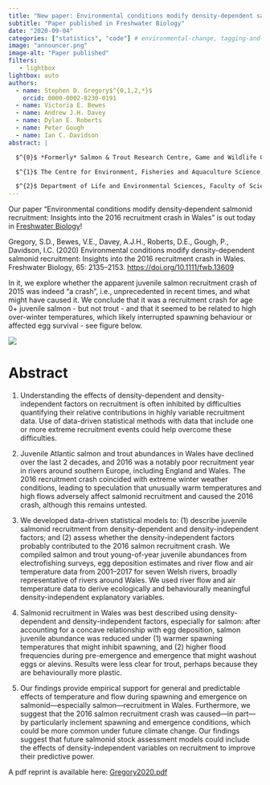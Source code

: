 ```yaml
---
title: "New paper: Environmental conditions modify density‐dependent salmonid recruitment: Insights into the 2016 recruitment crash in Wales"
subtitle: "Paper published in Freshwater Biology"
date: "2020-09-04"
categories: ["statistics", "code"] # environmental-change, tagging-and-telemetry, allee-effects, invasive-species, statistics, code
image: "announcer.png"
image-alt: "Paper published"
filters:
   - lightbox
lightbox: auto
authors: 
  - name: Stephen D. Gregory$^{0,1,2,*}$
    orcid: 0000-0002-8230-0191
  - name: Victoria E. Bewes
  - name: Andrew J.H. Davey
  - name: Dylan E. Roberts
  - name: Peter Gough
  - name: Ian C. Davidson
abstract: |

  $^{0}$ *Formerly* Salmon & Trout Research Centre, Game and Wildlife Conservation Trust, East Stoke, Wareham, Dorset BH20 6BB, UK

  $^{1}$ The Centre for Environment, Fisheries and Aquaculture Science, Barrack Road, Weymouth, Dorset DT4 8UB, UK

  $^{2}$ Department of Life and Environmental Sciences, Faculty of Science and Technology, Bournemouth University, Poole BH12 5BB, UK
---
```


Our paper "Environmental conditions modify density‐dependent salmonid recruitment: Insights into the 2016 recruitment crash in Wales” is out today in [Freshwater Biology](https://doi.org/10.1111/fwb.13609)!

Gregory, S.D., Bewes, V.E., Davey, A.J.H., Roberts, D.E., Gough, P., Davidson, I.C. (2020) Environmental conditions modify density-dependent salmonid recruitment: Insights into the 2016 recruitment crash in Wales. Freshwater Biology, 65: 2135–2153. <https://doi.org/10.1111/fwb.13609> 

In it, we explore whether the apparent juvenile salmon recruitment crash of 2015 was indeed "a crash", i.e., unprecedented in recent times, and what might have caused it. We conclude that it was a recruitment crash for age 0+ juvenile salmon - but not trout - and that it seemed to be related to high over-winter temperatures, which likely interrupted spawning behaviour or affected egg survival - see figure below.


![](figure1_sm.jpg)


# Abstract

1.   Understanding the effects of density-dependent and density-independent factors on recruitment is often inhibited by difficulties quantifying their relative contributions in highly variable recruitment data. Use of data-driven statistical methods with data that include one or more extreme recruitment events could help overcome these difficulties.

2.   Juvenile Atlantic salmon and trout abundances in Wales have declined over the last 2 decades, and 2016 was a notably poor recruitment year in rivers around southern Europe, including England and Wales. The 2016 recruitment crash coincided with extreme winter weather conditions, leading to speculation that unusually warm temperatures and high flows adversely affect salmonid recruitment and caused the 2016 crash, although this remains untested.

3.   We developed data-driven statistical models to: (1) describe juvenile salmonid recruitment from density-dependent and density-independent factors; and (2) assess whether the density-independent factors probably contributed to the 2016 salmon recruitment crash. We compiled salmon and trout young-of-year juvenile abundances from electrofishing surveys, egg deposition estimates and river flow and air temperature data from 2001–2017 for seven Welsh rivers, broadly representative of rivers around Wales. We used river flow and air temperature data to derive ecologically and behaviourally meaningful density-independent explanatory variables.

4.   Salmonid recruitment in Wales was best described using density-dependent and density-independent factors, especially for salmon: after accounting for a concave relationship with egg deposition, salmon juvenile abundance was reduced under (1) warmer spawning temperatures that might inhibit spawning, and (2) higher flood frequencies during pre-emergence and emergence that might washout eggs or alevins. Results were less clear for trout, perhaps because they are behaviourally more plastic.

5.   Our findings provide empirical support for general and predictable effects of temperature and flow during spawning and emergence on salmonid—especially salmon—recruitment in Wales. Furthermore, we suggest that the 2016 salmon recruitment crash was caused—in part—by particularly inclement spawning and emergence conditions, which could be more common under future climate change. Our findings suggest that future salmonid stock assessment models could include the effects of density-independent variables on recruitment to improve their predictive power.

A pdf reprint is available here: [Gregory2020.pdf](/reprints/Gregory2020.pdf)
